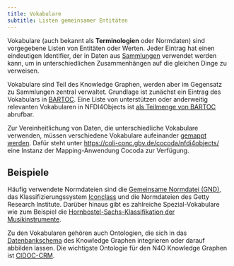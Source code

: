 ```yaml
---
title: Vokabulare
subtitle: Listen gemeinsamer Entitäten
---
```


Vokabulare (auch bekannt als **Terminologien** oder Normdaten) sind vorgegebene Listen von Entitäten oder Werten. Jeder Eintrag hat einen eindeutigen Identifier, der in Daten aus [Sammlungen](collections.qmd) verwendet werden kann, um in unterschiedlichen Zusammenhängen auf die gleichen Dinge zu verweisen.

Vokabulare sind Teil des Knowledge Graphen, werden aber im Gegensatz zu Sammlungen zentral verwaltet. Grundlage ist zunächst ein Eintrag des Vokabulars in [BARTOC](https://bartoc.org). Eine Liste von unterstützen oder anderweitig relevanten Vokabularen in NFDI4Objects ist [als Teilmenge von BARTOC](https://bartoc.org/vocabularies?partOf=http://bartoc.org/en/node/18961) abrufbar.

Zur Vereinheitlichung von Daten, die unterschiedliche Vokabulare verwenden, müssen verschiedene Vokabulare aufeinander [gemappt werden](mappings.qmd). Dafür steht unter <https://coli-conc.gbv.de/cocoda/nfdi4objects/> eine Instanz der Mapping-Anwendung Cocoda zur Verfügung.

## Beispiele

Häufig verwendete Normdateien sind die [Gemeinsame Normdatei (GND)](https://bartoc.org/en/node/430), das Klassifizierungssystem [Iconclass](https://bartoc.org/en/node/459) und die Normdateien des Getty Research Institute. Darüber hinaus gibt es zahlreiche Spezial-Vokabulare wie zum Beispiel die [Hornbostel-Sachs-Klassifikation der Musikinstrumente](https://bartoc.org/en/node/1048).

Zu den Vokabularen gehören auch Ontologien, die sich in das [Datenbankschema](schema.qmd) des Knowledge Graphen integrieren oder darauf abbilden lassen. Die wichtigste Ontologie für den N4O Knowledge Graphen ist [CIDOC-CRM](cidoc-crm.qmd).

